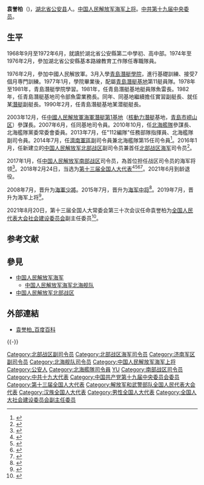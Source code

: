 {{Infobox military person
|name = 袁誉柏
|date of birth = {{birth year and age|1956|5}}
|sex = 男
|died =
|image =Yuan Yubai.jpg
|image width =200px
|caption =
|nickname = 
|placeofbirth = {{CHN}}[[湖北省|湖北省]][[公安县|公安县]]
|placeofdeath =
|placeofburial =
|nationality = {{PRC}}
|party = {{CPC}}
|branch = [[File:Naval_Ensign_of_the_People's_Republic_of_China.svg|23px]] [[中国人民解放军海军|中国人民解放军海军]]
|serviceyears = 1976年2月至今
|rank = [[中国人民解放军海军上将|中国人民解放军海军上将]]
|unit = [[中国人民解放军南部战区|中国人民解放军南部战区]]
|commands = [[中国人民解放军南部战区|中国人民解放军南部战区]]
|battles =
|awards =
|spouse = 
|relations = 
|laterwork =
|signature =
}}

'''袁誉柏'''（{{bd|1956年|5月||catIdx=Yuan袁}})，[[湖北省|湖北省]][[公安县|公安县]]人。[[中国人民解放军海军上将|中国人民解放军海军上将]]。[[中国共产党第十九届中央委员会委员列表|中共第十九届中央委员]]。

==生平==
1968年9月至1972年6月，就讀於湖北省公安縣第二中學初、高中部。1974年至1976年2月，參加湖北省公安縣基本路線教育工作隊任專職隊員。

1976年2月，參加中國人民解放軍。3月入學[[青島潛艇學院|青島潛艇學院]]，進行基礎訓練、接受7個月専門訓練。1977年1月，學院畢業後，配屬[[青島潛艇基地|青島潛艇基地]]第11艇員隊。1978年至1981年，青島潛艇學院學習。1981年，任青島潛艇基地艇員隊魚雷長。1982年，任青島潛艇基地司令部魚雷業務長。同年、同基地繼續擔任實習副艇長、就任某[[潛艇|潛艇]]副艇長。1990年2月，任青島潛艇基地某潜艇艇長。

2003年12月，任[[中國人民解放軍海軍潛艇第1基地|中國人民解放軍海軍潛艇第1基地]]（[[核子動力潛艇|核動力潛艇]]基地，[[青島市|青島市]][[崂山区|崂山区]]）參謀長。2007年6月，任同基地司令員。2010年10月，任[[中国人民解放军北部战区海军|北海艦隊]]參謀長、北海艦隊黨委常委會委員。2013年7月，任"112編隊"任務部隊指揮員、北海艦隊副司令員。2014年7月，任[[中国人民解放军济南军区|濟南軍區]]副司令員兼北海艦隊第15任司令員<ref>{{cite news|title=北海舰队半年两换帅 袁誉柏履新司令|url=http://china.caixin.com/2014-07-10/100702062.html|accessdate=2014年12月9日|publisher=财新网|archive-date=2014-07-17|archive-url=https://web.archive.org/web/20140717111011/http://china.caixin.com/2014-07-10/100702062.html|dead-url=no}}</ref>。2016年1月，任新建立的[[中国人民解放军北部战区|中国人民解放军北部战区]]副司令员兼首任[[中国人民解放军北部战区海军|北部战区海军]]司令员<ref>{{cite news|title=北海舰队司令员袁誉柏任北部战区副司令员兼战区海军司令员|url=http://www.thepaper.cn/newsDetail_forward_1446278|accessdate=2016-03-20|publisher=澎湃新闻|archive-date=2016-04-01|archive-url=https://web.archive.org/web/20160401050809/http://www.thepaper.cn/newsDetail_forward_1446278|dead-url=no}}</ref>。

2017年1月，任[[中国人民解放军南部战区|中国人民解放军南部战区]]司令员，為首位担任战区司令员的海军将领<ref>{{cite news|title=袁誉柏升任南部战区司令员，系首位担任战区司令员的海军将领|url=http://www.thepaper.cn/newsDetail_forward_1606030|accessdate=2017-01-25|newspaper=澎湃新闻|archive-date=2017-02-02|archive-url=https://web.archive.org/web/20170202032018/http://www.thepaper.cn/newsDetail_forward_1606030|dead-url=no}}</ref>。2018年2月24日，当选为[[第十三届全国人大代表|第十三届全国人大代表]]<ref>{{Cite web|title=（受权发布）中华人民共和国第十三届全国人民代表大会代表名单-中新网|url=http://www.chinanews.com/gn/2018/02-25/8453959.shtml|accessdate=2021-02-19|work=[[中国新闻网|中国新闻网]]|archive-date=2018-02-27|archive-url=https://web.archive.org/web/20180227031724/http://www.chinanews.com/gn/2018/02-25/8453959.shtml|dead-url=no}}</ref><ref>{{cite web | title=中华人民共和国第十三届全国人民代表大会代表名单 | website=[[光明网_(中国)|光明网]] | date=2018-02-25 | url=https://news.gmw.cn/2018-02/25/content_27792557.htm | language=zh | access-date=2021-02-19 | archive-date=2021-10-19 | archive-url=https://web.archive.org/web/20211019124618/https://news.gmw.cn/2018-02/25/content_27792557.htm | dead-url=no }}</ref><ref>{{cite web | title=第十三届全国人民代表大会代表名单（2980名） | website=[[澎湃新闻|澎湃新闻]]-The Paper | url=https://www.thepaper.cn/newsDetail_forward_2008905 | language=zh | access-date=2021-02-19 | archive-date=2018-03-23 | archive-url=https://web.archive.org/web/20180323190049/https://www.thepaper.cn/newsDetail_forward_2008905 | dead-url=no }}</ref><ref>{{cite web | title=中华人民共和国第十三届全国人民代表大会代表名单 | website=[[中国网|中国网]] | date=2018-02-25 | url=http://news.china.com.cn/2018-02/25/content_50599587.htm | language=zh | access-date=2021-02-19 | archive-date=2021-02-21 | archive-url=https://web.archive.org/web/20210221201146/http://news.china.com.cn/2018-02/25/content_50599587.htm | dead-url=no }}</ref>。2021年6月到龄退役。

2008年7月，晋升为[[海軍少將|海軍少將]]。2015年7月，晋升为[[海军中将|海军中将]]<ref>{{cite web|title=北海舰队两任司令员晋升中将|url=http://news.qq.com/a/20150721/041303.htm|accessdate=2015-07-21|publisher=腾讯网|archive-date=2015-11-14|archive-url=https://web.archive.org/web/20151114080949/http://news.qq.com/a/20150721/041303.htm|dead-url=no}}</ref>。2019年7月，晋升为海军上将<ref>{{cite web|title=中央军委举行晋升仪式 10位军官警官晋升上将军衔|url=http://mil.news.sina.com.cn/china/2019-07-31/doc-ihytcerm7629200.shtml|accessdate=2019-07-31|date=2019-07-31|publisher=新浪|archive-date=2019-07-31|archive-url=https://web.archive.org/web/20190731101723/http://mil.news.sina.com.cn/china/2019-07-31/doc-ihytcerm7629200.shtml|dead-url=no}}</ref>。

2021年8月20日，第十三届全国人大常委会第三十次会议任命袁誉柏为[[全国人民代表大会社会建设委员会|全国人民代表大会社会建设委员会]]副主任委员<ref>{{cite news |author1=钟煜豪 |title=布小林、蒋超良赴全国人大工作 |url=https://www.thepaper.cn/newsDetail_forward_14133184 |accessdate=2021-08-20 |work=澎湃新闻 |date=2021-08-20 |archive-date=2021-08-20 |archive-url=https://web.archive.org/web/20210820054900/https://www.thepaper.cn/newsDetail_forward_14133184 |dead-url=no }}</ref>。

== 参考文献 ==
{{Reflist|2}}

== 參見 ==
* [[中国人民解放军海军|中国人民解放军海军]]
** [[中国人民解放军北部战区海军|中国人民解放军海军北海舰队]]
* [[中国人民解放军北部战区|中国人民解放军北部战区]]

== 外部連結 ==
{{Portal box|中华人民共和国|海军|人物}}
* [http://baike.baidu.com/view/4826583.htm 袁誉柏_百度百科]
{{-}}
{{s-start}}
{{s-mil|pla}}
{{s-before|[[王教成|王教成]]}}
{{s-title|[[中国人民解放军南部战区|中国人民解放军南部战区]]司令员|2017年1月-2021年6月}}
{{s-after|[[王秀斌|王秀斌]]}}
{{s-before|[[邱延鹏|邱延鹏]]}}
{{s-title|[[中国人民解放军|中国人民解放军]][[中国人民解放军北部战区海军|北海舰队]]司令员|2014年7月-2017年1月}}
{{s-after|[[张文旦|张文旦]]}}
{{s-end}}

{{中国人民解放军海军上将}}
{{中国人民解放军上将/2019}}

{{DEFAULTSORT:Yuan袁}}
[[Category:北部战区副司令员|Category:北部战区副司令员]]
[[Category:北部战区海军司令员|Category:北部战区海军司令员]]
[[Category:济南军区副司令员|Category:济南军区副司令员]]
[[Category:北海舰队司令员|Category:北海舰队司令员]]
[[Category:中国人民解放军海军上将|Category:中国人民解放军海军上将]]
[[Category:公安人|Category:公安人]]
[[Category:北海艦隊司令員|Category:北海艦隊司令員]]
[[Category:袁姓|YU]]
[[Category:南部战区司令员|Category:南部战区司令员]]
[[Category:中共十九大代表|Category:中共十九大代表]]
[[Category:中国共产党第十九届中央委员会委员|Category:中国共产党第十九届中央委员会委员]]
[[Category:第十三届全国人大代表|Category:第十三届全国人大代表]]
[[Category:解放军和武警部队全国人民代表大会代表|Category:解放军和武警部队全国人民代表大会代表]]
[[Category:汉族全国人大代表|Category:汉族全国人大代表]]
[[Category:男性全国人大代表|Category:男性全国人大代表]]
[[Category:全国人大社会建设委员会副主任委员|Category:全国人大社会建设委员会副主任委员]]